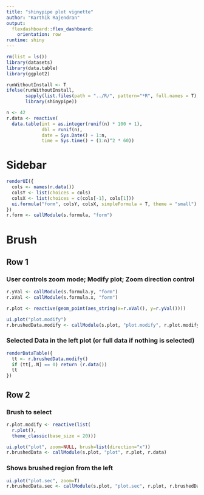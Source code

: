 ---
title: "shinypipe plot vignette"
author: "Karthik Rajendran"
output: 
  flexdashboard::flex_dashboard:
    orientation: row
runtime: shiny
---

```{r Library, include=F}
rm(list = ls())
library(datasets)
library(data.table)
library(ggplot2)

runWithoutInstall <- T
ifelse(runWithoutInstall,
       sapply(list.files(path = "../R/", pattern="*R", full.names = T), source),
       library(shinypipe))

n <- 42
r.data <- reactive(
  data.table(int = as.integer(runif(n) * 100 + 1), 
             dbl = runif(n),
             date = Sys.Date() + 1:n,
             time = Sys.time() + (1:n)^2 * 60))

```

Sidebar {.sidebar}
====================


```{r}
renderUI({
  cols <- names(r.data())
  colsY <- list(choices = cols)
  colsX <- list(choices = c(cols[-1], cols[1]))
  ui.formula("form", colsY, colsX, simpleFormula = T, theme = "small")
})
r.form <- callModule(s.formula, "form")
```


Brush
======

Row 1
------

### User controls zoom mode; Modify plot; Zoom direction control
```{r}
r.yVal <- callModule(s.formula.y, "form")
r.xVal <- callModule(s.formula.x, "form")

r.plot <- reactive(geom_point(aes_string(x=r.xVal(), y=r.yVal())))

ui.plot("plot.modify")
r.brushedData.modify <- callModule(s.plot, "plot.modify", r.plot.modify, r.data)

```

### Selected Data in the left plot (or full data if nothing is selected)
```{r}
renderDataTable({
  tt <- r.brushedData.modify()
  if (tt[,.N] == 0) return (r.data())
  tt
})
```

Row 2
------

### Brush to select 
```{r}
r.plot.modify <- reactive(list(
  r.plot(),
  theme_classic(base_size = 20)))

ui.plot("plot", zoom=NULL, brush=list(direction="x"))
r.brushedData <- callModule(s.plot, "plot", r.plot, r.data)
```

### Shows brushed region from the left
```{r}
ui.plot("plot.sec", zoom=T)
r.brushedData.sec <- callModule(s.plot, "plot.sec", r.plot, r.brushedData)

```

